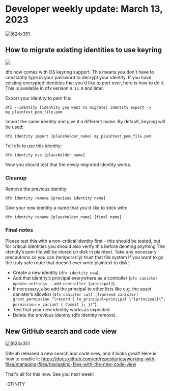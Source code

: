 # Developer weekly update: March 13, 2023
![|624x351](../_assets/Decentralized_01.jpg)

<head>
  <meta property="og:image" content={require('../_assets/Decentralized_01.jpg').default}/>
  <meta property="twitter:image" content={require('../_assets/Decentralized_01.jpg').default}/>
</head>

## How to migrate existing identities to use keyring
![](https://images.unsplash.com/photo-1649323357445-bcca3bb9ea3b?ixlib=rb-4.0.3&ixid=MnwxMjA3fDB8MHxwaG90by1wYWdlfHx8fGVufDB8fHx8&auto=format&fit=crop&w=2670&q=80)

dfx now comes with OS keyring support. This means you don't have to constantly type in your password to decrypt your
identity. If you have existing encrypted identities that you'd like to port over, here is how to do it. This is available
in dfx version `0.13.0` and later.

Export your identity to pem file:

```
dfx --identity [identity you want to migrate] identity export -> my_plaintext_pem_file.pem
```

Import the same identity and give it a different name. By default, keyring will be used:

```
dfx identity import [placeholder_name] my_plaintext_pem_file.pem
```

Tell dfx to use this identity:

```
dfx identity use [placeholder_name]
```

Now you should test that the newly migrated identity works.

### Cleanup

Remove the previous identity:
```
dfx identity remove [previous identity name]
```

Give your new identity a name that you'd like to stick with:
```
dfx identity rename [placeholder_name] [final name]
```

### Final notes
Please test this with a non-critical identity first - this should be tested, but for critical identities you should also
verify this before deleting anything
The identity’s pem file will be stored on disk in plaintext. Take any necessary precautions so you can (temporarily)
trust that file system
If you want to go the truly safe route that doesn’t ever write plaintext to disk:

- Create a new identity (`dfx identity new`).
- Add that identity’s principal everywhere as a controller (`dfx canister update-settings --add-controller [principal]`).
- If necessary, also add the principal to other lists like e.g. the asset canister’s allowlist (`dfx canister
call [frontend canister] grant_permission “(record { to_principal=principal \“[principal]\“; permission = variant {
Commit }; })“`).
- Test that your new identity works as expected.
- Delete the previous identity (dfx identity remove).

## New GitHub search and code view
![|624x351](../_assets/github_search_code_view.png)

GitHub released a new search and code view, and it looks great! Here is how to enable it:
https://docs.github.com/en/repositories/working-with-files/managing-files/navigating-files-with-the-new-code-view

That's all for this now. See you next week!

-DFINITY
